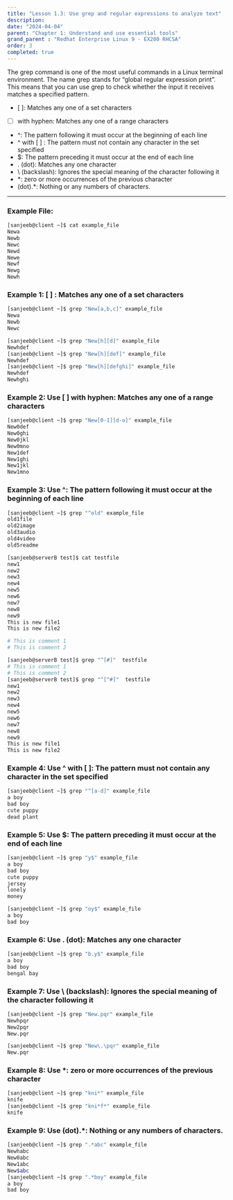 ```yaml
---
title: "Lesson 1.3: Use grep and regular expressions to analyze text"
description:
date: "2024-04-04"
parent: "Chapter 1: Understand and use essential tools"
grand_parent : "Redhat Enterprise Linux 9 - EX200 RHCSA"
order: 3
completed: true
---
```


The grep command is one of the most useful commands in a Linux terminal environment. The name grep stands for “global regular expression print”. This means that you can use grep to check whether the input it receives matches a specified pattern.

- [ ]: Matches any one of a set characters
- [ ] with hyphen: Matches any one of a range characters
- ^: The pattern following it must occur at the beginning of each line
- ^ with [ ] : The pattern must not contain any character in the set specified
- $: The pattern preceding it must occur at the end of each line
- . (dot): Matches any one character
- \ (backslash): Ignores the special meaning of the character following it
- *: zero or more occurrences of the previous character
- (dot).*: Nothing or any numbers of characters.
---
### Example File: 
```bash
[sanjeeb@client ~]$ cat example_file 
Newa
Newb
Newc
Newd
Newe
Newf
Newg
Newh
```

### Example 1: [ ] : Matches any one of a set characters
```bash
[sanjeeb@client ~]$ grep "New[a,b,c]" example_file 
Newa
Newb
Newc
```
```bash
[sanjeeb@client ~]$ grep "New[h][d]" example_file 
Newhdef
[sanjeeb@client ~]$ grep "New[h][def]" example_file 
Newhdef
[sanjeeb@client ~]$ grep "New[h][defghi]" example_file 
Newhdef
Newhghi
```

### Example 2: Use [ ] with hyphen: Matches any one of a range characters
```bash 
[sanjeeb@client ~]$ grep "New[0-1][d-o]" example_file 
New0def
New0ghi
New0jkl
New0mno
New1def
New1ghi
New1jkl
New1mno
```

### Example 3:  Use ^: The pattern following it must occur at the beginning of each line
```bash /old/2-6
[sanjeeb@client ~]$ grep "^old" example_file 
old1file
old2image
old3audio
old4video
old5readme

[sanjeeb@serverB test]$ cat testfile
new1
new2
new3
new4
new5
new6
new7
new8
new9
This is new file1
This is new file2

# This is comment 1
# This is comment 2

[sanjeeb@serverB test]$ grep "^[#]"  testfile
# This is comment 1
# This is comment 2
[sanjeeb@serverB test]$ grep "^[^#]"  testfile
new1
new2
new3
new4
new5
new6
new7
new8
new9
This is new file1
This is new file2

```

### Example 4: Use ^ with [ ]: The pattern must not contain any character in the set specified
```bash 
[sanjeeb@client ~]$ grep "^[a-d]" example_file 
a boy
bad boy
cute puppy
dead plant
```
### Example 5: Use $: The pattern preceding it must occur at the end of each line
```bash /y/2-7 
[sanjeeb@client ~]$ grep "y$" example_file 
a boy
bad boy
cute puppy
jersey
lonely
money
```
```bash  /oy/2-4
[sanjeeb@client ~]$ grep "oy$" example_file 
a boy
bad boy
```

### Example 6: Use . (dot): Matches any one character
```bash /boy/ /bay/
[sanjeeb@client ~]$ grep "b.y$" example_file 
a boy
bad boy
bengal bay
```

### Example 7: Use \ (backslash): Ignores the special meaning of the character following it
```bash caption="We can see that the special character is not ignored so prints both h and 2 "
[sanjeeb@client ~]$ grep "New.pqr" example_file 
Newhpqr
New2pqr
New.pqr
```
```bash caption="By adding Backslash"
[sanjeeb@client ~]$ grep "New\.\pqr" example_file 
New.pqr
```

### Example 8: Use *: zero or more occurrences of the previous character
```bash
[sanjeeb@client ~]$ grep "kni*" example_file 
knife 
[sanjeeb@client ~]$ grep "kni*f*" example_file 
knife 
```

### Example 9: Use (dot).*: Nothing or any numbers of characters.
```bash /New/ /boy/2-4
[sanjeeb@client ~]$ grep ".*abc" example_file 
Newhabc
New0abc
New1abc
New$abc
[sanjeeb@client ~]$ grep ".*boy" example_file 
a boy
bad boy
```